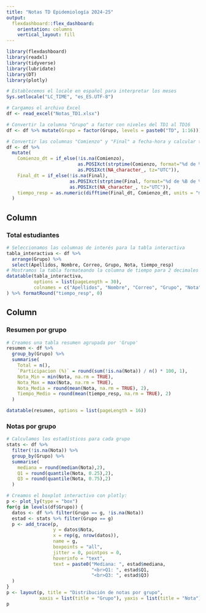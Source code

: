 ```yaml
---
title: "Notas TD Epidemiología 2024-25"
output: 
  flexdashboard::flex_dashboard:
    orientation: columns
    vertical_layout: fill
---
```


```r
library(flexdashboard)
library(readxl)
library(tidyverse)
library(lubridate)
library(DT)
library(plotly)

# Establecemos el locale en español para interpretar los meses
Sys.setlocale("LC_TIME", "es_ES.UTF-8")

# Cargamos el archivo Excel
df <- read_excel("Notas_TD1.xlsx")

# Convertir la columna "Grupo" a factor con niveles del TD1 al TD16
df <- df %>% mutate(Grupo = factor(Grupo, levels = paste0("TD", 1:16)))

# Convertir las columnas "Comienzo" y "Final" a fecha-hora y calcular tiempo de respuesta en minutos
df <- df %>%
  mutate(
    Comienzo_dt = if_else(!is.na(Comienzo),
                          as.POSIXct(strptime(Comienzo, format="%d de %B de %Y %H:%M", tz="UTC")),
                          as.POSIXct(NA_character_, tz="UTC")),
    Final_dt = if_else(!is.na(Final),
                       as.POSIXct(strptime(Final, format="%d de %B de %Y %H:%M", tz="UTC")),
                       as.POSIXct(NA_character_, tz="UTC")),
    tiempo_resp = as.numeric(difftime(Final_dt, Comienzo_dt, units = "mins"))
  )
```

Column {data-width=500}
-----------------------------------------------------------------------

### Total estudiantes

```r
# Seleccionamos las columnas de interés para la tabla interactiva
tabla_interactiva <- df %>% 
  arrange(Grupo) %>% 
  select(Apellidos, Nombre, Correo, Grupo, Nota, tiempo_resp)
# Mostramos la tabla formateando la columna de tiempo para 2 decimales
datatable(tabla_interactiva,
          options = list(pageLength = 30),
          colnames = c("Apellidos", "Nombre", "Correo", "Grupo", "Nota", "Tiempo (mins)")
) %>% formatRound("tiempo_resp", 0)

```

Column {data-width=450}
-----------------------------------------------------------------------

### Resumen por grupo

```r
# Creamos una tabla resumen agrupada por 'Grupo'
resumen <- df %>%
  group_by(Grupo) %>%
  summarise(
    Total = n(),
    `Participacion (%)` = round(sum(!is.na(Nota)) / n() * 100, 1),
    Nota_Min = min(Nota, na.rm = TRUE),
    Nota_Max = max(Nota, na.rm = TRUE),
    Nota_Media = round(mean(Nota, na.rm = TRUE), 2),
    Tiempo_Medio = round(mean(tiempo_resp, na.rm = TRUE), 2)
  )

datatable(resumen, options = list(pageLength = 16))

```

### Notas por grupo

```r
# Calculamos los estadísticos para cada grupo
stats <- df %>%
  filter(!is.na(Nota)) %>%
  group_by(Grupo) %>%
  summarise(
    mediana = round(median(Nota),2),
    Q1 = round(quantile(Nota, 0.25),2),
    Q3 = round(quantile(Nota, 0.75),2)
  )

# Creamos el boxplot interactivo con plotly: 
p <- plot_ly(type = "box") 
for(g in levels(df$Grupo)) {
  datos <- df %>% filter(Grupo == g, !is.na(Nota))
  estad <- stats %>% filter(Grupo == g)
  p <- add_trace(p, 
                 y = datos$Nota,
                 x = rep(g, nrow(datos)),
                 name = g,
                 boxpoints = "all",
                 jitter = 0, pointpos = 0,
                 hoverinfo = "text",
                 text = paste0("Mediana: ", estad$mediana,
                               "<br>Q1: ", estad$Q1,
                               "<br>Q3: ", estad$Q3)
  )
}
p <- layout(p, title = "Distribución de notas por grupo",
            xaxis = list(title = "Grupo"), yaxis = list(title = "Nota"))
p
```
